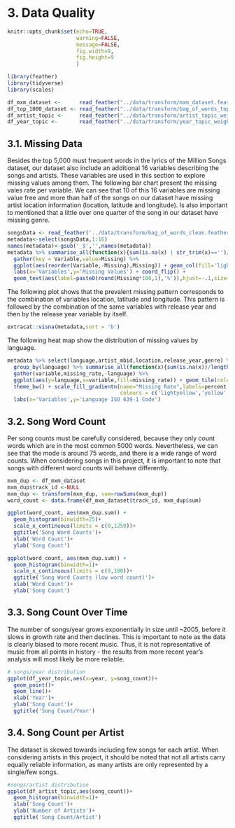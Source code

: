 
# 3. Data Quality

```r
knitr::opts_chunk$set(echo=TRUE,
                      warning=FALSE,
                      message=FALSE,
                      fig.width=9,
                      fig.height=9
                      )
```

```r
library(feather)
library(tidyverse)
library(scales)

df_mxm_dataset <-      read_feather("../data/transform/mxm_dataset.feather")
df_top_1000_dataset <- read_feather("../data/transform/bag_of_words_top_1000.feather")
df_artist_topic <-     read_feather("../data/transform/artist_topic_weights.feather")
df_year_topic <-       read_feather("../data/transform/year_topic_weights.feather")
```

## 3.1. Missing Data

Besides the top 5,000 must frequent words in the lyrics of the Million Songs dataset, our dataset also include an additional 16 variables describing the songs and artists. These variables are used in this section to explore missing values among them.  The following bar chart present the missing vales rate per variable. We can see that 10 of this 16 variables are missing value free and more than half of the songs on our dataset have missing artist location information (location, latitude and longitude). Is also important to mentioned that a little over one quarter of the song in our dataset have missing genre.  

```r
songsData <- read_feather('../data/transform/bag_of_words_clean.feather')
metadata<-select(songsData,1:16)
names(metadata)<-gsub('_$','',names(metadata))
metadata %>% summarise_all(function(x){sum(is.na(x) | str_trim(x)=='')/length(x)}) %>% 
  gather(key = Variable,value=Missing) %>%
  ggplot(aes(reorder(Variable,-Missing),Missing)) + geom_col(fill='lightblue',colour='black') + scale_y_continuous(labels = percent) +
  labs(x='Variables',y='Missing Values') + coord_flip() + 
  geom_text(aes(label=paste0(round(Missing*100,1),'%')),hjust=-.1,size=3)
```

The following plot shows that the prevalent missing pattern corresponds to the combination of variables location, latitude and longitude. This pattern is followed by the combination of the same variables with release year and then by the release year variable by itself.

```r
extracat::visna(metadata,sort = 'b')
```

The following heat map show the distribution of missing values by language. 

```r
metadata %>% select(language,artist_mbid,location,release_year,genre) %>% filter(!is.na(language)) %>% 
  group_by(language) %>% summarise_all(function(x){sum(is.na(x))/length(x)}) %>% ungroup() %>% 
  gather(variable,missing_rate,-language) %>% 
  ggplot(aes(y=language,x=variable,fill=missing_rate)) + geom_tile(colour='white') + 
  theme_bw() + scale_fill_gradientn(name="Missing Rate",labels=percent,
                                    colours = c('lightyellow','yellow','orange','darkred')) +
  labs(x='Variables',y='Language ISO 639-1 Code')
```

## 3.2. Song Word Count

Per song counts must be carefully considered, because they only count words which are in the most common 5000 words. Nevertheless, we can see that the mode is around 75 words, and there is a wide range of word counts. When considering songs in this project, it is important to note that songs with different word counts will behave differently.

```r
mxm_dup <- df_mxm_dataset
mxm_dup$track_id <-NULL
mxm_dup <- transform(mxm_dup, sum=rowSums(mxm_dup))
word_count <- data.frame(df_mxm_dataset$track_id, mxm_dup$sum)

ggplot(word_count, aes(mxm_dup.sum)) +
  geom_histogram(binwidth=25)+
  scale_x_continuous(limits = c(0,1250))+
  ggtitle('Song Word Counts')+
  xlab('Word Count')+
  ylab('Song Count')

ggplot(word_count, aes(mxm_dup.sum)) +
  geom_histogram(binwidth=1)+
  scale_x_continuous(limits = c(0,100))+
  ggtitle('Song Word Counts (low word count)')+
  xlab('Word Count')+
  ylab('Song Count')
```


## 3.3. Song Count Over Time

The number of songs/year grows exponentially in size until ~2005, before it slows in growth rate and then declines. This is important to note as the data is clearly biased to more recent music. Thus, it is not representative of music from all points in history - the results from more recent year's analysis will most likely be more reliable.

```r
# songs/year distribution
ggplot(df_year_topic,aes(x=year, y=song_count))+
  geom_point()+
  geom_line()+
  xlab('Year')+
  ylab('Song Count')+
  ggtitle('Song Count/Year')
```

## 3.4. Song Count per Artist

The dataset is skewed towards including few songs for each artist. When considering artists in this project, it should be noted that not all artists carry equally reliable information, as many artists are only represented by a single/few songs.

```r
#songs/artist distribution
ggplot(df_artist_topic,aes(song_count))+
  geom_histogram(binwidth=1)+
  xlab('Song Count')+
  ylab('Number of Artists')+
  ggtitle('Song Count/Artist')
```



